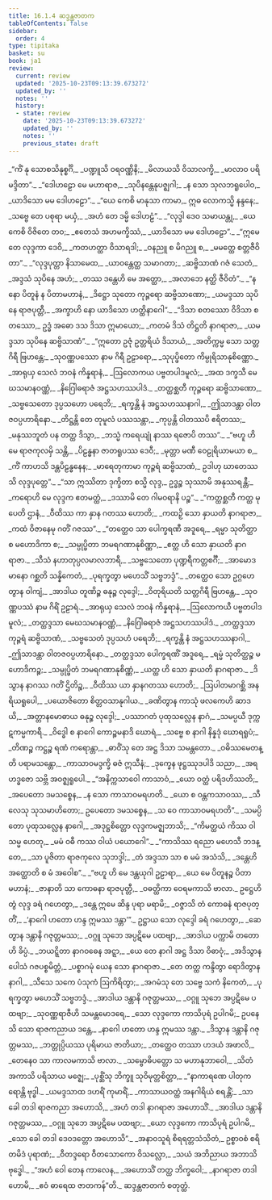 ```yaml
---
title: 16.1.4 ဆဒ္ဒန္တဇာတက
tableOfContents: false
sidebar:
  order: 4
type: tipitaka
basket: su
book: ja1
review:
  current: review
  updated: '2025-10-23T09:13:39.673272'
  updated_by: ''
  notes: ''
  history:
  - state: review
    date: '2025-10-23T09:13:39.673272'
    updated_by: ''
    notes: ''
    previous_state: draft
---
```



<ReviewStatus review={frontmatter.review} showDetails={true} />

<HypothesisAnnotation frontmatter={frontmatter} />

<DynamicBreadcrumb />

<Division number="97" book="ja1" e="ch" v="22" p="371">

<Paragraph number="3355" type="verses" book="ja1">
_“ကိံ နု သောစသိနုစ္စင်္ဂိ,_  
_ပဏ္ဍူသိ ဝရဝဏ္ဏိနိ;_  
_မိလာယသိ ဝိသာလက္ခိ,_  
_မာလာဝ ပရိမဒ္ဒိတာ”._  

</Paragraph>

</Division>
<Division number="98" book="ja1" e="ch" v="22" p="371">

<Paragraph number="3356" type="verses" book="ja1">
_“ဒေါဟဠော မေ မဟာရာဇ,_  
_သုပိနန္တေနုပဇ္ဈဂါ;_  
_န သော သုလဘရူပေါဝ,_  
_ယာဒိသော မမ ဒေါဟဠော”._  

</Paragraph>

</Division>
<Division number="99" book="ja1" e="ch" v="22" p="371">

<Paragraph number="3357" type="verses" book="ja1">
_“ယေ ကေစိ မာနုသာ ကာမာ,_  
ဣဓ လောကသ္မိ နန္ဒနေ;_  
_သဗ္ဗေ တေ ပစုရာ မယှံ,_  
_အဟံ တေ ဒမ္မိ ဒေါဟဠံ”._  

</Paragraph>

</Division>
<Division number="100" book="ja1" e="ch" v="22" p="371">

<Paragraph number="3358" type="verses" book="ja1">
_“လုဒ္ဒါ ဒေဝ သမာယန္တု,_  
_ယေ ကေစိ ဝိဇိတေ တဝ;_  
_ဧတေသံ အဟမက္ခိဿံ,_  
_ယာဒိသော မမ ဒေါဟဠော”._  

</Paragraph>

</Division>
<Division number="101" book="ja1" e="ch" v="22" p="371">

<Paragraph number="3359" type="verses" book="ja1">
_“ဣမေ တေ လုဒ္ဒကာ ဒေဝိ,_  
_ကတဟတ္ထာ ဝိသာရဒါ;_  
_ဝနညူ စ မိဂညူ စ,_  
_မမတ္ထေ စတ္တဇီဝိတာ”._  

</Paragraph>

</Division>
<Division number="102" book="ja1" e="ch" v="22" p="371">

<Paragraph number="3360" type="verses" book="ja1">
_“လုဒ္ဒပုတ္တာ နိသာမေထ,_  
_ယာဝန္တေတ္ထ သမာဂတာ;_  
_ဆဗ္ဗိသာဏံ ဂဇံ သေတံ,_  
_အဒ္ဒသံ သုပိနေ အဟံ;_  
_တဿ ဒန္တေဟိ မေ အတ္ထော,_  
_အလာဘေ နတ္ထိ ဇီဝိတံ”._  

</Paragraph>

</Division>
<Division number="103" book="ja1" e="ch" v="22" p="371">

<Paragraph number="3361" type="verses" book="ja1">
_“န နော ပိတူနံ န ပိတာမဟာနံ,_  
_ဒိဋ္ဌော သုတော ကုဉ္ဇရော ဆဗ္ဗိသာဏော;_  
_ယမဒ္ဒသာ သုပိနေ ရာဇပုတ္တီ,_  
_အက္ခာဟိ နော ယာဒိသော ဟတ္ထိနာဂေါ”._  

</Paragraph>

</Division>
<Division number="104" book="ja1" e="ch" v="22" p="371">

<Paragraph number="3362" type="verses" book="ja1">
_“ဒိသာ စတဿော ဝိဒိသာ စတဿော,_  
ဥဒ္ဓံ အဓော ဒသ ဒိသာ ဣမာယော;_  
_ကတမံ ဒိသံ တိဋ္ဌတိ နာဂရာဇာ,_  
_ယမဒ္ဒသာ သုပိနေ ဆဗ္ဗိသာဏံ”._  

</Paragraph>

</Division>
<Division number="105" book="ja1" e="ch" v="22" p="371">

<Paragraph number="3363" type="verses" book="ja1">
_“ဣတော ဥဇုံ ဥတ္တရိယံ ဒိသာယံ,_  
_အတိက္ကမ္မ သော သတ္တဂိရီ ဗြဟန္တေ;_  
_သုဝဏ္ဏပဿော နာမ ဂိရီ ဥဠာရော,_  
_သုပုပ္ဖိတော ကိမ္ပုရိသာနုစိဏ္ဏော._  

</Paragraph>

</Division>
<Division number="106" book="ja1" e="ch" v="22" p="372">

<Paragraph number="3364" type="verses" book="ja1">
_အာရုယှ သေလံ ဘဝနံ ကိန္နရာနံ,_  
_ဩလောကယ ပဗ္ဗတပါဒမူလံ;_  
_အထ ဒက္ခသီ မေဃသမာနဝဏ္ဏံ,_  
_နိဂြေါဓရာဇံ အဋ္ဌသဟဿပါဒံ._  

</Paragraph>

</Division>
<Division number="107" book="ja1" e="ch" v="22" p="372">

<Paragraph number="3365" type="verses" book="ja1">
_တတ္ထစ္ဆတီ ကုဉ္ဇရော ဆဗ္ဗိသာဏော,_  
_သဗ္ဗသေတော ဒုပ္ပသဟော ပရေဘိ;_  
_ရက္ခန္တိ နံ အဋ္ဌသဟဿနာဂါ,_  
_ဤသာဒန္တာ ဝါတဇဝပ္ပဟာရိနော._  

</Paragraph>

</Division>
<Division number="108" book="ja1" e="ch" v="22" p="372">

<Paragraph number="3366" type="verses" book="ja1">
_တိဋ္ဌန္တိ တေ တုမူလံ ပဿသန္တာ,_  
_ကုပ္ပန္တိ ဝါတဿပိ ဧရိတဿ;_  
_မနုဿဘူတံ ပန တတ္ထ ဒိသွာ,_  
_ဘသ္မံ ကရေယျုံ နာဿ ရဇောပိ တဿ”._  

</Paragraph>

</Division>
<Division number="109" book="ja1" e="ch" v="22" p="372">

<Paragraph number="3367" type="verses" book="ja1">
_“ဗဟူ ဟိမေ ရာဇကုလမှိ သန္တိ,_  
_ပိဠန္ဓနာ ဇာတရူပဿ ဒေဝီ;_  
_မုတ္တာ မဏီ ဝေဠုရိယာမယာ စ,_  
_ကိံ ကာဟသိ ဒန္တပိဠန္ဓနေန;_  
_မာရေတုကာမာ ကုဉ္ဇရံ ဆဗ္ဗိသာဏံ,_  
ဥဒါဟု ဃာတေဿသိ လုဒ္ဒပုတ္တေ”._  

</Paragraph>

</Division>
<Division number="110" book="ja1" e="ch" v="22" p="372">

<Paragraph number="3368" type="verses" book="ja1">
_“သာ ဣဿိတာ ဒုက္ခိတာ စသ္မိ လုဒ္ဒ,_  
ဥဒ္ဓဉ္စ သုဿာမိ အနုဿရန္တီ;_  
_ကရောဟိ မေ လုဒ္ဒက ဧတမတ္ထံ,_  
_ဒဿာမိ တေ ဂါမဝရာနိ ပဉ္စ”._  

</Paragraph>

</Division>
<Division number="111" book="ja1" e="ch" v="22" p="372">

<Paragraph number="3369" type="verses" book="ja1">
_“ကတ္ထစ္ဆတီ ကတ္ထ မုပေတိ ဌာနံ,_  
_ဝီထိဿ ကာ နှာန ဂတဿ ဟောတိ;_  
_ကထဉှိ သော နှာယတိ နာဂရာဇာ,_  
_ကထံ ဝိဇာနေမု ဂတိံ ဂဇဿ”._  

</Paragraph>

</Division>
<Division number="112" book="ja1" e="ch" v="22" p="373">

<Paragraph number="3370" type="verses" book="ja1">
_“တတ္ထေဝ သာ ပေါက္ခရဏီ အဒူရေ,_  
_ရမ္မာ သုတိတ္ထာ စ မဟောဒိကာ စ;_  
_သမ္ပုပ္ဖိတာ ဘမရဂဏာနုစိဏ္ဏာ,_  
_ဧတ္ထ ဟိ သော နှာယတိ နာဂရာဇာ._  

</Paragraph>

</Division>
<Division number="113" book="ja1" e="ch" v="22" p="373">

<Paragraph number="3371" type="verses" book="ja1">
_သီသံ နဟာတုပ္ပလမာလဘာရီ,_  
_သဗ္ဗသေတော ပုဏ္ဍရီကတ္တစင်္ဂီ;_  
_အာမောဒမာနော ဂစ္ဆတိ သန္နိကေတံ,_  
_ပုရက္ခတွာ မဟေသိံ သဗ္ဗဘဒ္ဒံ”._  

</Paragraph>

</Division>
<Division number="114" book="ja1" e="ch" v="22" p="373">

<Paragraph number="3372" type="verses" book="ja1">
_တတ္ထေဝ သော ဥဂ္ဂဟေတွာန ဝါကျံ,_  
_အာဒါယ တူဏိဉ္စ ဓနုဉ္စ လုဒ္ဒေါ;_  
_ဝိတုရိယတိ သတ္တဂိရီ ဗြဟန္တေ,_  
_သုဝဏ္ဏပဿံ နာမ ဂိရိံ ဥဠာရံ._  

</Paragraph>

</Division>
<Division number="115" book="ja1" e="ch" v="22" p="373">

<Paragraph number="3373" type="verses" book="ja1">
_အာရုယှ သေလံ ဘဝနံ ကိန္နရာနံ,_  
_ဩလောကယီ ပဗ္ဗတပါဒမူလံ;_  
_တတ္ထဒ္ဒသာ မေဃသမာနဝဏ္ဏံ,_  
_နိဂြေါဓရာဇံ အဋ္ဌသဟဿပါဒံ._  

</Paragraph>

</Division>
<Division number="116" book="ja1" e="ch" v="22" p="373">

<Paragraph number="3374" type="verses" book="ja1">
_တတ္ထဒ္ဒသာ ကုဉ္ဇရံ ဆဗ္ဗိသာဏံ,_  
_သဗ္ဗသေတံ ဒုပ္ပသဟံ ပရေဘိ;_  
_ရက္ခန္တိ နံ အဋ္ဌသဟဿနာဂါ,_  
_ဤသာဒန္တာ ဝါတဇဝပ္ပဟာရိနော._  

</Paragraph>

</Division>
<Division number="117" book="ja1" e="ch" v="22" p="373">

<Paragraph number="3375" type="verses" book="ja1">
_တတ္ထဒ္ဒသာ ပေါက္ခရဏိံ အဒူရေ,_  
_ရမ္မံ သုတိတ္ထဉ္စ မဟောဒိကဉ္စ;_  
_သမ္ပုပ္ဖိတံ ဘမရဂဏာနုစိဏ္ဏံ,_  
_ယတ္ထ ဟိ သော နှာယတိ နာဂရာဇာ._  

</Paragraph>

</Division>
<Division number="118" book="ja1" e="ch" v="22" p="373">

<Paragraph number="3376" type="verses" book="ja1">
_ဒိသွာန နာဂဿ ဂတိံ ဌိတိဉ္စ,_  
_ဝီထိဿ ယာ နှာနဂတဿ ဟောတိ;_  
_ဩပါတမာဂစ္ဆိ အနရိယရူပေါ,_  
_ပယောဇိတော စိတ္တဝသာနုဂါယ._  

</Paragraph>

</Division>
<Division number="119" book="ja1" e="ch" v="22" p="374">

<Paragraph number="3377" type="verses" book="ja1">
_ခဏိတွာန ကာသုံ ဖလကေဟိ ဆာဒယိ,_  
_အတ္တာနမောဓာယ ဓနုဉ္စ လုဒ္ဒေါ;_  
_ပဿာဂတံ ပုထုသလ္လေန နာဂံ,_  
_သမပ္ပယီ ဒုက္ကဋကမ္မကာရီ._  

</Paragraph>

</Division>
<Division number="120" book="ja1" e="ch" v="22" p="374">

<Paragraph number="3378" type="verses" book="ja1">
_ဝိဒ္ဓေါ စ နာဂေါ ကောဉ္စမနာဒိ ဃောရံ,_  
_သဗ္ဗေ စ နာဂါ နိန္နဒုံ ဃောရရူပံ;_  
_တိဏဉ္စ ကဋ္ဌဉ္စ ရဏံ ကရောန္တာ,_  
_ဓာဝိံသု တေ အဋ္ဌ ဒိသာ သမန္တတော._  

</Paragraph>

</Division>
<Division number="121" book="ja1" e="ch" v="22" p="374">

<Paragraph number="3379" type="verses" book="ja1">
_ဝဓိဿမေတန္တိ ပရာမသန္တော,_  
_ကာသာဝမဒ္ဒက္ခိ ဓဇံ ဣသီနံ;_  
_ဒုက္ခေန ဖုဋ္ဌဿုဒပါဒိ သညာ,_  
_အရဟဒ္ဓဇော သဗ္ဘိ အဝဇ္ဈရူပေါ._  

</Paragraph>

</Division>
<Division number="122" book="ja1" e="ch" v="22" p="374">

<Paragraph number="3380" type="verses" book="ja1">
_“အနိက္ကသာဝေါ ကာသာဝံ,_  
_ယော ဝတ္ထံ ပရိဒဟိဿတိ;_  
_အပေတော ဒမသစ္စေန,_  
_န သော ကာသာဝမရဟတိ._  

</Paragraph>

</Division>
<Division number="123" book="ja1" e="ch" v="22" p="374">

<Paragraph number="3381" type="verses" book="ja1">
_ယော စ ဝန္တကသာဝဿ,_  
_သီလေသု သုသမာဟိတော;_  
ဥပေတော ဒမသစ္စေန,_  
_သ ဝေ ကာသာဝမရဟတိ”._  

</Paragraph>

</Division>
<Division number="124" book="ja1" e="ch" v="22" p="374">

<Paragraph number="3382" type="verses" book="ja1">
_သမပ္ပိတော ပုထုသလ္လေန နာဂေါ,_  
_အဒုဋ္ဌစိတ္တော လုဒ္ဒကမဇ္ဈဘာသိ;_  
_“ကိမတ္ထယံ ကိဿ ဝါ သမ္မ ဟေတု,_  
_မမံ ဝဓီ ကဿ ဝါယံ ပယောဂေါ”._  

</Paragraph>

</Division>
<Division number="125" book="ja1" e="ch" v="22" p="374">

<Paragraph number="3383" type="verses" book="ja1">
_“ကာသိဿ ရညော မဟေသီ ဘဒန္တေ,_  
_သာ ပူဇိတာ ရာဇကုလေ သုဘဒ္ဒါ;_  
_တံ အဒ္ဒသာ သာ စ မမံ အသံသိ,_  
_ဒန္တေဟိ အတ္ထောတိ စ မံ အဝေါစ”._  

</Paragraph>

</Division>
<Division number="126" book="ja1" e="ch" v="22" p="375">

<Paragraph number="3384" type="verses" book="ja1">
_“ဗဟူ ဟိ မေ ဒန္တယုဂါ ဥဠာရာ,_  
_ယေ မေ ပိတူနဉ္စ ပိတာမဟာနံ;_  
_ဇာနာတိ သာ ကောဓနာ ရာဇပုတ္တီ,_  
_ဝဓတ္ထိကာ ဝေရမကာသိ ဗာလာ._  

</Paragraph>

</Division>
<Division number="127" book="ja1" e="ch" v="22" p="375">

<Paragraph number="3385" type="verses" book="ja1">
ဥဋ္ဌေဟိ တွံ လုဒ္ဒ ခရံ ဂဟေတွာ,_  
_ဒန္တေ ဣမေ ဆိန္ဒ ပုရာ မရာမိ;_  
_ဝဇ္ဇာသိ တံ ကောဓနံ ရာဇပုတ္တိံ,_  
_‘နာဂေါ ဟတော ဟန္ဒ ဣမဿ ဒန္တာ’”._  

</Paragraph>

</Division>
<Division number="128" book="ja1" e="ch" v="22" p="375">

<Paragraph number="3386" type="verses" book="ja1">
ဥဋ္ဌာယ သော လုဒ္ဒေါ ခရံ ဂဟေတွာ,_  
_ဆေတွာန ဒန္တာနိ ဂဇုတ္တမဿ;_  
_ဝဂ္ဂူ သုဘေ အပ္ပဋိမေ ပထဗျာ,_  
_အာဒါယ ပက္ကာမိ တတော ဟိ ခိပ္ပံ._  

</Paragraph>

</Division>
<Division number="129" book="ja1" e="ch" v="22" p="375">

<Paragraph number="3387" type="verses" book="ja1">
_ဘယဋ္ဋိတာ နာဂဝဓေန အဋ္ဋာ,_  
_ယေ တေ နာဂါ အဋ္ဌ ဒိသာ ဝိဓာဝုံ;_  
_အဒိသွာန ပေါသံ ဂဇပစ္စမိတ္တံ,_  
_ပစ္စာဂမုံ ယေန သော နာဂရာဇာ._  

</Paragraph>

</Division>
<Division number="130" book="ja1" e="ch" v="22" p="375">

<Paragraph number="3388" type="verses" book="ja1">
_တေ တတ္ထ ကန္ဒိတွာ ရောဒိတွာန နာဂါ,_  
_သီသေ သကေ ပံသုကံ ဩကိရိတွာ;_  
_အဂမံသု တေ သဗ္ဗေ သကံ နိကေတံ,_  
_ပုရက္ခတွာ မဟေသိံ သဗ္ဗဘဒ္ဒံ._  

</Paragraph>

</Division>
<Division number="131" book="ja1" e="ch" v="22" p="375">

<Paragraph number="3389" type="verses" book="ja1">
_အာဒါယ ဒန္တာနိ ဂဇုတ္တမဿ,_  
_ဝဂ္ဂူ သုဘေ အပ္ပဋိမေ ပထဗျာ;_  
_သုဝဏ္ဏရာဇီဟိ သမန္တမောဒရေ,_  
_သော လုဒ္ဒကော ကာသိပုရံ ဥပါဂမိ;_  
ဥပနေသိ သော ရာဇကညာယ ဒန္တေ,_  
_နာဂေါ ဟတော ဟန္ဒ ဣမဿ ဒန္တာ._  

</Paragraph>

</Division>
<Division number="132" book="ja1" e="ch" v="22" p="376">

<Paragraph number="3390" type="verses" book="ja1">
_ဒိသွာန ဒန္တာနိ ဂဇုတ္တမဿ,_  
_ဘတ္တုပ္ပိယဿ ပုရိမာယ ဇာတိယာ;_  
_တတ္ထေဝ တဿာ ဟဒယံ အဖာလိ,_  
_တေနေဝ သာ ကာလမကာသိ ဗာလာ._  

</Paragraph>

</Division>
<Division number="133" book="ja1" e="ch" v="22" p="376">

<Paragraph number="3391" type="verses" book="ja1">
_သမ္ဗောဓိပတ္တော သ မဟာနုဘာဝေါ,_  
_သိတံ အကာသိ ပရိသာယ မဇ္ဈေ;_  
_ပုစ္ဆိံသု ဘိက္ခူ သုဝိမုတ္တစိတ္တာ,_  
_“နာကာရဏေ ပါတုကရောန္တိ ဗုဒ္ဓါ._  

</Paragraph>

</Division>
<Division number="134" book="ja1" e="ch" v="22" p="376">

<Paragraph number="3392" type="verses" book="ja1">
_ယမဒ္ဒသာထ ဒဟရိံ ကုမာရိံ,_  
_ကာသာယဝတ္ထံ အနဂါရိယံ စရန္တိံ;_  
_သာ ခေါ တဒါ ရာဇကညာ အဟောသိ,_  
_အဟံ တဒါ နာဂရာဇာ အဟောသိံ._  

</Paragraph>

</Division>
<Division number="135" book="ja1" e="ch" v="22" p="376">

<Paragraph number="3393" type="verses" book="ja1">
_အာဒါယ ဒန္တာနိ ဂဇုတ္တမဿ,_  
_ဝဂ္ဂူ သုဘေ အပ္ပဋိမေ ပထဗျာ;_  
_ယော လုဒ္ဒကော ကာသိပုရံ ဥပါဂမိ,_  
_သော ခေါ တဒါ ဒေဝဒတ္တော အဟောသိ”._  

</Paragraph>

</Division>
<Division number="136" book="ja1" e="ch" v="22" p="376">

<Paragraph number="3394" type="verses" book="ja1">
_အနာဝသူရံ စိရရတ္တသံသိတံ,_  
ဥစ္စာဝစံ စရိတမိဒံ ပုရာဏံ;_  
_ဝီတဒ္ဒရော ဝီတသောကော ဝိသလ္လော,_  
_သယံ အဘိညာယ အဘာသိ ဗုဒ္ဓေါ._  

</Paragraph>

</Division>
<Division number="137" book="ja1" e="ch" v="22" p="376">

<Paragraph number="3395" type="verses" book="ja1">
_“အဟံ ဝေါ တေန ကာလေန,_  
_အဟောသိံ တတ္ထ ဘိက္ခဝေါ;_  
_နာဂရာဇာ တဒါ ဟောမိ,_  
_ဧဝံ ဓာရေထ ဇာတကန်”တိ._  


</Paragraph>
</Division>

<Paragraph number="3396" type="center" book="ja1">
ဆဒ္ဒန္တဇာတကံ စတုတ္ထံ.
</Paragraph>